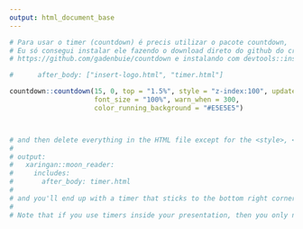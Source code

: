 ```yaml
---
output: html_document_base
---
```


```r

# Para usar o timer (countdown) é precis utilizar o pacote countdown,
# Eu só consegui instalar ele fazendo o download direto do github do criador
# https://github.com/gadenbuie/countdown e instalando com devtools::instal_local()

#      after_body: ["insert-logo.html", "timer.html"]

countdown::countdown(15, 0, top = "1.5%", style = "z-index:100", update_every = 1,
                     font_size = "100%", warn_when = 300,
                     color_running_background = "#E5E5E5")



# and then delete everything in the HTML file except for the <style>, <script>, and <div> tags related to countdown (also delete the <html>, <head> and <body> tags, too), ... you can include this in the slides doc in the after_body:
# 
# output:
#   xaringan::moon_reader:
#     includes:
#       after_body: timer.html
# 
# and you'll end up with a timer that sticks to the bottom right corner throughout your slides.
# 
# Note that if you use timers inside your presentation, then you only need to keep the <div class="countdown"> html and it should be picked up by the scripts/styles defined in your slides.

```